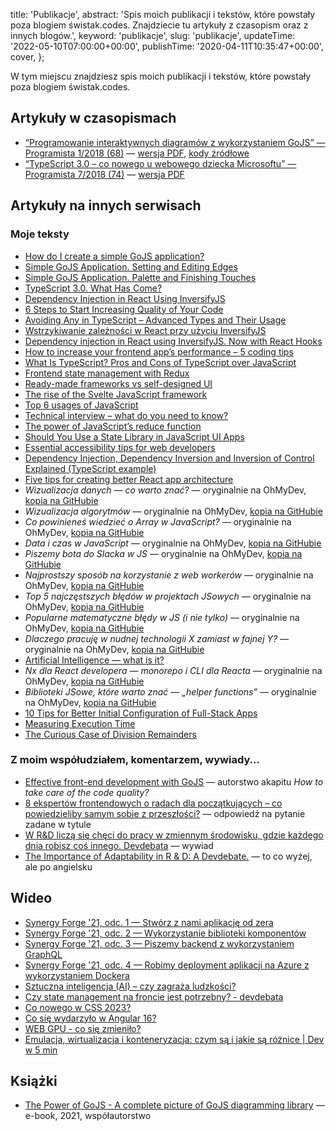 
  title: 'Publikacje',
  abstract:
    'Spis moich publikacji i tekstów, które powstały poza blogiem świstak.codes. Znajdziecie tu artykuły z czasopism oraz z innych blogów.',
  keyword: 'publikacje',
  slug: 'publikacje',
  updateTime: '2022-05-10T07:00:00+00:00',
  publishTime: '2020-04-11T10:35:47+00:00',
  cover,
};

W tym miejscu znajdziesz spis moich publikacji i tekstów, które powstały poza blogiem <Link href="/">świstak.codes</Link>.

## Artykuły w czasopismach

- [“Programowanie interaktywnych diagramów z wykorzystaniem GoJS” — Programista 1/2018 (68)](https://programistamag.pl/programista-1-2018-68/) — [wersja PDF](https://github.com/tswistak/tech-articles-copy/blob/main/programowanie-interaktywnych-diagramow-z-wykorzystaniem-gojs/article.pdf), [kody źródłowe](https://github.com/tswistak/tech-articles-copy/tree/main/programowanie-interaktywnych-diagramow-z-wykorzystaniem-gojs)
- [“TypeScript 3.0 – co nowego u webowego dziecka Microsoftu” — Programista 7/2018 (74)](https://programistamag.pl/programista-7-2018-74/) — [wersja PDF](https://github.com/tswistak/tech-articles-copy/blob/main/typescript-3-0-co-nowego-u-webowego-dziecka-microsoftu/article.pdf)

## Artykuły na innych serwisach

### Moje teksty

- [How do I create a simple GoJS application?](https://synergycodes.com/blog/how-do-i-create-a-simple-gojs-application/)
- [Simple GoJS Application. Setting and Editing Edges](https://synergycodes.com/blog/simple-gojs-application-setting-and-editing-edges/)
- [Simple GoJS Application. Palette and Finishing Touches](https://synergycodes.com/blog/simple-gojs-application-finishing-touches/)
- [TypeScript 3.0. What Has Come?](https://synergycodes.com/blog/typescript-3-what-has-come/)
- [Dependency Injection in React Using InversifyJS](https://synergycodes.com/blog/dependency-injection-in-react-using-inversifyjs/)
- [6 Steps to Start Increasing Quality of Your Code](https://www.synergycodes.com/blog/6-steps-to-start-increasing-quality-of-your-code)
- [Avoiding Any in TypeScript – Advanced Types and Their Usage](https://synergycodes.com/blog/avoiding-any-in-typescript-advanced-types/)
- [Wstrzykiwanie zależności w React przy użyciu InversifyJS](https://geek.justjoin.it/wstrzykiwanie-zaleznosci-react-przy-uzyciu-inversifyjs/)
- [Dependency injection in React using InversifyJS. Now with React Hooks](https://itnext.io/dependency-injection-in-react-using-inversifyjs-now-with-react-hooks-64f7f077cde6)
- [How to increase your frontend app’s performance – 5 coding tips](https://synergycodes.com/blog/how-to-increase-your-frontend-apps-performance/)
- [What Is TypeScript? Pros and Cons of TypeScript over JavaScript](https://stxnext.com/blog/typescript-pros-cons-javascript)
- [Frontend state management with Redux](http://web.archive.org/web/20210610124254/https://valuelogic.one/blog/frontend-state-management-with-redux/)
- [Ready-made frameworks vs self-designed UI](http://web.archive.org/web/20220223024332/https://valuelogic.one/blog/ready-made-framework-vs-creating-owan-design/)
- [The rise of the Svelte JavaScript framework](http://web.archive.org/web/20220223022616/https://valuelogic.one/blog/the-rise-of-the-svelte-javascript-framework/)
- [Top 6 usages of JavaScript](http://web.archive.org/web/20211208024319/https://valuelogic.one/blog/top-six-usages-of-javascript-language/)
- [Technical interview – what do you need to know?](http://web.archive.org/web/20211208025505/https://valuelogic.one/blog/technical-interview-what-do-you-need-to-know/)
- [The power of JavaScript’s reduce function](http://web.archive.org/web/20211208031547/https://valuelogic.one/blog/the-power-of-javascripts-reduce-function/)
- [Should You Use a State Library in JavaScript UI Apps](http://web.archive.org/web/20221128083504/https://www.logicroom.co/blog/should-you-use-a-state-library-in-javascript-ui-apps)
- [Essential accessibility tips for web developers](http://web.archive.org/web/20210614024156/https://valuelogic.one/blog/essential-accessibility-tips-for-web-developers/)
- [Dependency Injection, Dependency Inversion and Inversion of Control Explained (TypeScript example)](http://web.archive.org/web/20221014122218/https://www.logicroom.co/blog/dependency-injection-dependency-inversion-and-inversion-of-control-explained-theory)
- [Five tips for creating better React app architecture](http://web.archive.org/web/20211021150550/https://valuelogic.one/blog/five-tips-for-better-react-app-architecture/)
- *Wizualizacja danych — co warto znać?* — oryginalnie na OhMyDev, [kopia na GitHubie](https://github.com/tswistak/tech-articles-copy/blob/main/wizualizacja-danych-co-warto-znac/article.md)
- *Wizualizacja algorytmów* — oryginalnie na OhMyDev, [kopia na GitHubie](https://github.com/tswistak/tech-articles-copy/blob/main/wizualizacja-algorytmow/article.md)
- *Co powinieneś wiedzieć o Array w JavaScript?* — oryginalnie na OhMyDev, [kopia na GitHubie](https://github.com/tswistak/tech-articles-copy/blob/main/co-powinienes-wiedziec-o-array-w-javascript/article.md)
- *Data i czas w JavaScript* — oryginalnie na OhMyDev, [kopia na GitHubie](https://github.com/tswistak/tech-articles-copy/blob/main/data-i-czas-w-javascript/article.md)
- *Piszemy bota do Slacka w JS* — oryginalnie na OhMyDev, [kopia na GitHubie](https://github.com/tswistak/tech-articles-copy/blob/main/piszemy-bota-do-slacka-w-js/article.md)
- *Najprostszy sposób na korzystanie z web workerów* — oryginalnie na OhMyDev, [kopia na GitHubie](https://github.com/tswistak/tech-articles-copy/blob/main/najprostszy-sposob-na-korzystanie-z-web-workerow/article.md)
- *Top 5 najczęstszych błędów w projektach JSowych* — oryginalnie na OhMyDev, [kopia na GitHubie](https://github.com/tswistak/tech-articles-copy/blob/main/top-5-najczestszych-bledow-w-projektach-jsowych/article.md)
- *Popularne matematyczne błędy w JS (i nie tylko)* — oryginalnie na OhMyDev, [kopia na GitHubie](https://github.com/tswistak/tech-articles-copy/blob/main/popularne-matematyczne-bledy-w-js-i-nie-tylko/article.md)
- *Dlaczego pracuję w nudnej technologii X zamiast w fajnej Y?* — oryginalnie na OhMyDev, [kopia na GitHubie](https://github.com/tswistak/tech-articles-copy/blob/main/dlaczego-pracuje-w-nudnej-technologii-x-zamiast-w-fajnej-y/article.md)
- [Artificial Intelligence — what is it?](https://synergycodes.com/blog/artificial-intelligence-what-is-it/)
- *Nx dla React developera — monorepo i CLI dla Reacta* — oryginalnie na OhMyDev, [kopia na GitHubie](https://github.com/tswistak/tech-articles-copy/blob/main/nx-dla-react-developera-monorepo-i-cli-dla-reacta/article.md)
- *Biblioteki JSowe, które warto znać — „helper functions”* — oryginalnie na OhMyDev, [kopia na GitHubie](https://github.com/tswistak/tech-articles-copy/blob/main/biblioteki-jsowe-ktore-warto-znac-helper-functions/article.md)
- [10 Tips for Better Initial Configuration of Full-Stack Apps](https://synergycodes.com/blog/10-tips-for-better-initial-configuration-of-full-stack-apps/)
- [Measuring Execution Time](https://4markdown.com/measuring-execution-time/)
- [The Curious Case of Division Remainders](https://4markdown.com/the-curious-case-of-division-remainders/)

### Z moim współudziałem, komentarzem, wywiady...

- [Effective front-end development with GoJS](https://synergycodes.com/blog/effective-front-end-development-with-gojs/) — autorstwo akapitu *How to take care of the code quality?*
- [8 ekspertów frontendowych o radach dla początkujących – co powiedzieliby samym sobie z przeszłości?](https://frontcave.pl/8-ekspertow-frontendowych-o-radach-dla-poczatkujacych-co-powiedzieliby-samym-sobie-z-przeszlosci/) — odpowiedź na pytanie zadane w tytule
- [W R&D liczą się chęci do pracy w zmiennym środowisku, gdzie każdego dnia robisz coś innego. Devdebata](https://geek.justjoin.it/praca-w-rd-devdebata/) — wywiad
- [The Importance of Adaptability in R & D: A Devdebate.](https://synergycodes.com/blog/the-importance-of-adaptability-in-r-d-a-devdebate/) — to co wyżej, ale po angielsku

## Wideo

- [Synergy Forge '21, odc. 1 — Stwórz z nami aplikację od zera](https://www.youtube.com/watch?v=yQkvt4Bwvts)
- [Synergy Forge '21, odc. 2 — Wykorzystanie biblioteki komponentów](https://www.youtube.com/watch?v=2t6Fph0wNKo)
- [Synergy Forge '21, odc. 3 — Piszemy backend z wykorzystaniem GraphQL](https://www.youtube.com/watch?v=LcXOpFLjuPs)
- [Synergy Forge '21, odc. 4 — Robimy deployment aplikacji na Azure z wykorzystaniem Dockera](https://www.youtube.com/watch?v=9QnkjWc1pCY)
- [Sztuczna inteligencja (AI) – czy zagraża ludzkości?](https://www.youtube.com/watch?v=45e4oJbIs1Q)
- [Czy state management na froncie jest potrzebny? - devdebata](https://www.youtube.com/watch?v=lA8UHKyWjVE)
- [Co nowego w CSS 2023?](https://www.youtube.com/watch?v=f-AZopnwnIQ)
- [Co się wydarzyło w Angular 16?](https://www.youtube.com/watch?v=otGyrBZuSiI)
- [WEB GPU - co się zmieniło?](https://www.youtube.com/watch?v=B3NyJRwDg5I)
- [Emulacja, wirtualizacja i konteneryzacja: czym są i jakie są różnice | Dev w 5 min](https://www.youtube.com/watch?v=WtHqbgtCBn8)

## Książki

- [The Power of GoJS - A complete picture of GoJS diagramming library](https://synergycodes.com/gojs-ebook/) — e-book, 2021, współautorstwo
